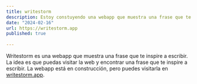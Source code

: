 ```yaml
---
title: writestorm
description: Estoy constuyendo una webapp que muestra una frase que te inspire a escribir.
date: "2024-02-16"
url: https://writestorm.app
published: true
  
---
```


Writestorm es una webapp que muestra una frase que te inspire a escribir. La idea es que puedas visitar la web y encontrar una frase que te inspire a escribir. La webapp está en construcción, pero puedes visitarla en [writestorm.app](https://writestorm.app). 
